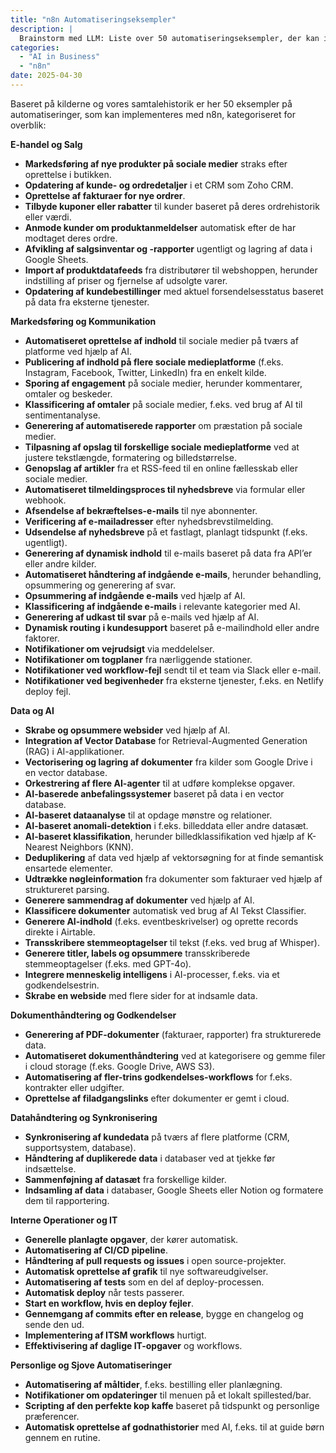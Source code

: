 ```yaml
---
title: "n8n Automatiseringseksempler"
description: |
  Brainstorm med LLM: Liste over 50 automatiseringseksempler, der kan implementeres med n8n, kategoriseret for nem reference. Disse eksempler dækker områder som e-handel, markedsføring, datahåndtering, AI-integration og mere.
categories:
  - "AI in Business"
  - "n8n"
date: 2025-04-30 
---
```


Baseret på kilderne og vores samtalehistorik er her 50 eksempler på automatiseringer, som kan implementeres med n8n, kategoriseret for overblik:

**E-handel og Salg**

*   **Markedsføring af nye produkter på sociale medier** straks efter oprettelse i butikken.
*   **Opdatering af kunde- og ordredetaljer** i et CRM som Zoho CRM.
*   **Oprettelse af fakturaer for nye ordrer**.
*   **Tilbyde kuponer eller rabatter** til kunder baseret på deres ordrehistorik eller værdi.
*   **Anmode kunder om produktanmeldelser** automatisk efter de har modtaget deres ordre.
*   **Afvikling af salgsinventar og -rapporter** ugentligt og lagring af data i Google Sheets.
*   **Import af produktdatafeeds** fra distributører til webshoppen, herunder indstilling af priser og fjernelse af udsolgte varer.
*   **Opdatering af kundebestillinger** med aktuel forsendelsesstatus baseret på data fra eksterne tjenester.

**Markedsføring og Kommunikation**

*   **Automatiseret oprettelse af indhold** til sociale medier på tværs af platforme ved hjælp af AI.
*   **Publicering af indhold på flere sociale medieplatforme** (f.eks. Instagram, Facebook, Twitter, LinkedIn) fra en enkelt kilde.
*   **Sporing af engagement** på sociale medier, herunder kommentarer, omtaler og beskeder.
*   **Klassificering af omtaler** på sociale medier, f.eks. ved brug af AI til sentimentanalyse.
*   **Generering af automatiserede rapporter** om præstation på sociale medier.
*   **Tilpasning af opslag til forskellige sociale medieplatforme** ved at justere tekstlængde, formatering og billedstørrelse.
*   **Genopslag af artikler** fra et RSS-feed til en online fællesskab eller sociale medier.
*   **Automatiseret tilmeldingsproces til nyhedsbreve** via formular eller webhook.
*   **Afsendelse af bekræftelses-e-mails** til nye abonnenter.
*   **Verificering af e-mailadresser** efter nyhedsbrevstilmelding.
*   **Udsendelse af nyhedsbreve** på et fastlagt, planlagt tidspunkt (f.eks. ugentligt).
*   **Generering af dynamisk indhold** til e-mails baseret på data fra API'er eller andre kilder.
*   **Automatiseret håndtering af indgående e-mails**, herunder behandling, opsummering og generering af svar.
*   **Opsummering af indgående e-mails** ved hjælp af AI.
*   **Klassificering af indgående e-mails** i relevante kategorier med AI.
*   **Generering af udkast til svar** på e-mails ved hjælp af AI.
*   **Dynamisk routing i kundesupport** baseret på e-mailindhold eller andre faktorer.
*   **Notifikationer om vejrudsigt** via meddelelser.
*   **Notifikationer om togplaner** fra nærliggende stationer.
*   **Notifikationer ved workflow-fejl** sendt til et team via Slack eller e-mail.
*   **Notifikationer ved begivenheder** fra eksterne tjenester, f.eks. en Netlify deploy fejl.

**Data og AI**

*   **Skrabe og opsummere websider** ved hjælp af AI.
*   **Integration af Vector Database** for Retrieval-Augmented Generation (RAG) i AI-applikationer.
*   **Vectorisering og lagring af dokumenter** fra kilder som Google Drive i en vector database.
*   **Orkestrering af flere AI-agenter** til at udføre komplekse opgaver.
*   **AI-baserede anbefalingssystemer** baseret på data i en vector database.
*   **AI-baseret dataanalyse** til at opdage mønstre og relationer.
*   **AI-baseret anomali-detektion** i f.eks. billeddata eller andre datasæt.
*   **AI-baseret klassifikation**, herunder billedklassifikation ved hjælp af K-Nearest Neighbors (KNN).
*   **Deduplikering** af data ved hjælp af vektorsøgning for at finde semantisk ensartede elementer.
*   **Udtrække nøgleinformation** fra dokumenter som fakturaer ved hjælp af struktureret parsing.
*   **Generere sammendrag af dokumenter** ved hjælp af AI.
*   **Klassificere dokumenter** automatisk ved brug af AI Tekst Classifier.
*   **Generere AI-indhold** (f.eks. eventbeskrivelser) og oprette records direkte i Airtable.
*   **Transskribere stemmeoptagelser** til tekst (f.eks. ved brug af Whisper).
*   **Generere titler, labels og opsummere** transskriberede stemmeoptagelser (f.eks. med GPT-4o).
*   **Integrere menneskelig intelligens** i AI-processer, f.eks. via et godkendelsestrin.
*   **Skrabe en webside** med flere sider for at indsamle data.

**Dokumenthåndtering og Godkendelser**

*   **Generering af PDF-dokumenter** (fakturaer, rapporter) fra strukturerede data.
*   **Automatiseret dokumenthåndtering** ved at kategorisere og gemme filer i cloud storage (f.eks. Google Drive, AWS S3).
*   **Automatisering af fler-trins godkendelses-workflows** for f.eks. kontrakter eller udgifter.
*   **Oprettelse af filadgangslinks** efter dokumenter er gemt i cloud.

**Datahåndtering og Synkronisering**

*   **Synkronisering af kundedata** på tværs af flere platforme (CRM, supportsystem, database).
*   **Håndtering af duplikerede data** i databaser ved at tjekke før indsættelse.
*   **Sammenføjning af datasæt** fra forskellige kilder.
*   **Indsamling af data** i databaser, Google Sheets eller Notion og formatere dem til rapportering.

**Interne Operationer og IT**

*   **Generelle planlagte opgaver**, der kører automatisk.
*   **Automatisering af CI/CD pipeline**.
*   **Håndtering af pull requests og issues** i open source-projekter.
*   **Automatisk oprettelse af grafik** til nye softwareudgivelser.
*   **Automatisering af tests** som en del af deploy-processen.
*   **Automatisk deploy** når tests passerer.
*   **Start en workflow, hvis en deploy fejler**.
*   **Gennemgang af commits efter en release**, bygge en changelog og sende den ud.
*   **Implementering af ITSM workflows** hurtigt.
*   **Effektivisering af daglige IT-opgaver** og workflows.

**Personlige og Sjove Automatiseringer**

*   **Automatisering af måltider**, f.eks. bestilling eller planlægning.
*   **Notifikationer om opdateringer** til menuen på et lokalt spillested/bar.
*   **Scripting af den perfekte kop kaffe** baseret på tidspunkt og personlige præferencer.
*   **Automatisk oprettelse af godnathistorier** med AI, f.eks. til at guide børn gennem en rutine.
